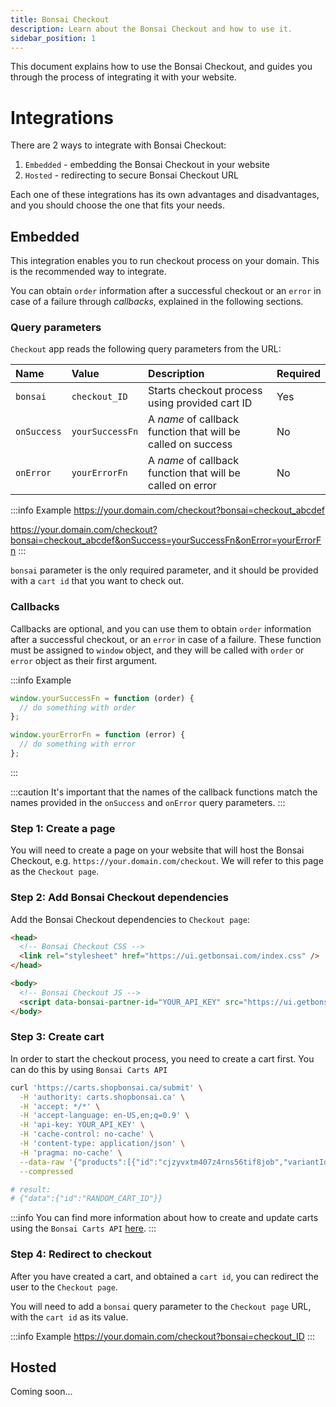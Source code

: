 ```yaml
---
title: Bonsai Checkout
description: Learn about the Bonsai Checkout and how to use it.
sidebar_position: 1
---
```


This document explains how to use the Bonsai Checkout, and guides you through the process of
integrating it with your website.

# Integrations

There are 2 ways to integrate with Bonsai Checkout:

1. `Embedded` - embedding the Bonsai Checkout in your website
2. `Hosted` - redirecting to secure Bonsai Checkout URL

Each one of these integrations has its own advantages and disadvantages, and you should choose the one that fits your needs.

## Embedded

This integration enables you to run checkout process on your domain.
This is the recommended way to integrate.

You can obtain `order` information after a successful checkout or an `error` in case of a failure through _callbacks_, explained in the following sections.

### Query parameters

`Checkout` app reads the following query parameters from the URL:

| Name        | Value           | Description                                                  | Required |
| :---------- | :-------------- | :----------------------------------------------------------- | :------- |
| `bonsai`    | `checkout_ID`   | Starts checkout process using provided cart ID               | Yes      |
| `onSuccess` | `yourSuccessFn` | A _name_ of callback function that will be called on success | No       |
| `onError`   | `yourErrorFn`   | A _name_ of callback function that will be called on error   | No       |

:::info Example
https://your.domain.com/checkout?bonsai=checkout_abcdef

https://your.domain.com/checkout?bonsai=checkout_abcdef&onSuccess=yourSuccessFn&onError=yourErrorFn
:::

`bonsai` parameter is the only required parameter, and it should be provided with a `cart id` that you want to check out.

### Callbacks

Callbacks are optional, and you can use them to obtain `order` information after a successful checkout, or an `error` in case of a failure.
These function must be assigned to `window` object, and they will be called with `order` or `error` object as their first argument.

:::info Example

```javascript
window.yourSuccessFn = function (order) {
  // do something with order
};

window.yourErrorFn = function (error) {
  // do something with error
};
```

:::

:::caution
It's important that the names of the callback functions match the names provided in the `onSuccess` and `onError` query parameters.
:::

### Step 1: Create a page

You will need to create a page on your website that will host the Bonsai Checkout,
e.g. `https://your.domain.com/checkout`. We will refer to this page as the `Checkout page`.

### Step 2: Add Bonsai Checkout dependencies

Add the Bonsai Checkout dependencies to `Checkout page`:

```html title="checkout.html"
<head>
  <!-- Bonsai Checkout CSS -->
  <link rel="stylesheet" href="https://ui.getbonsai.com/index.css" />
</head>

<body>
  <!-- Bonsai Checkout JS -->
  <script data-bonsai-partner-id="YOUR_API_KEY" src="https://ui.getbonsai.com/index.js"></script>
</body>
```

### Step 3: Create cart

In order to start the checkout process, you need to create a cart first.
You can do this by using `Bonsai Carts API`

```bash
curl 'https://carts.shopbonsai.ca/submit' \
  -H 'authority: carts.shopbonsai.ca' \
  -H 'accept: */*' \
  -H 'accept-language: en-US,en;q=0.9' \
  -H 'api-key: YOUR_API_KEY' \
  -H 'cache-control: no-cache' \
  -H 'content-type: application/json' \
  -H 'pragma: no-cache' \
  --data-raw '{"products":[{"id":"cjzyvxtm407z4rns56tif8job","variantId":"36619342857","quantity":1}]}' \
  --compressed

# result:
# {"data":{"id":"RANDOM_CART_ID"}}
```

:::info
You can find more information about how to create and update carts using the `Bonsai Carts API` [here](/docs/api/carts).
:::

### Step 4: Redirect to checkout

After you have created a cart, and obtained a `cart id`, you can redirect the user to the `Checkout page`.

You will need to add a `bonsai` query parameter to the `Checkout page` URL, with the `cart id` as its value.

:::info Example
https://your.domain.com/checkout?bonsai=checkout_ID
:::

## Hosted

Coming soon...
